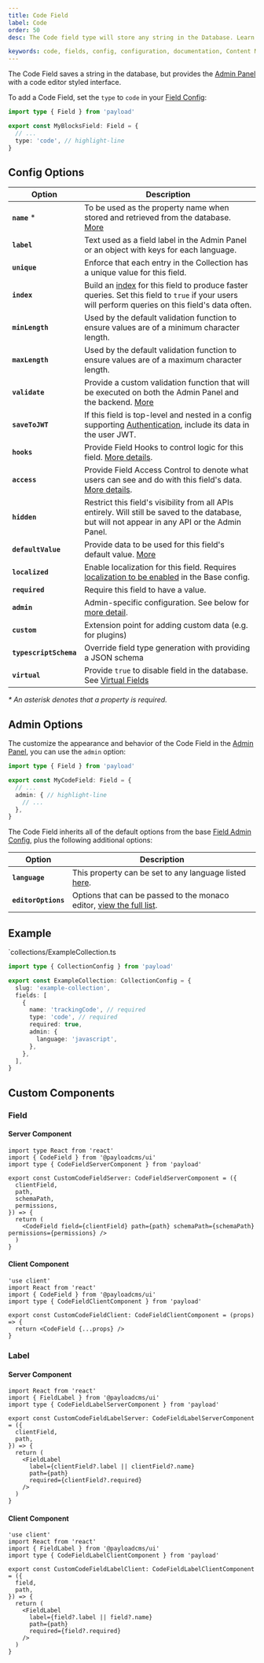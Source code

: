 ```yaml
---
title: Code Field
label: Code
order: 50
desc: The Code field type will store any string in the Database. Learn how to use Code fields, see examples and options.

keywords: code, fields, config, configuration, documentation, Content Management System, cms, headless, javascript, node, react, nextjs
---
```


The Code Field saves a string in the database, but provides the [Admin Panel](../admin/overview) with a code editor styled interface.

<LightDarkImage
  srcLight="https://payloadcms.com/images/docs/fields/code.png"
  srcDark="https://payloadcms.com/images/docs/fields/code-dark.png"
  alt="Shows a Code field in the Payload Admin Panel"
  caption="This field is using the `monaco-react` editor syntax highlighting."
/>

To add a Code Field, set the `type` to `code` in your [Field Config](./overview):

```ts
import type { Field } from 'payload'

export const MyBlocksField: Field = {
  // ...
  type: 'code', // highlight-line
}
```

## Config Options

| Option                 | Description                                                                                                                                                                 |
| ---------------------- | --------------------------------------------------------------------------------------------------------------------------------------------------------------------------- |
| **`name`** *          | To be used as the property name when stored and retrieved from the database. [More](/docs/fields/overview#field-names)                                                      |
| **`label`**            | Text used as a field label in the Admin Panel or an object with keys for each language.                                                                                     |
| **`unique`**           | Enforce that each entry in the Collection has a unique value for this field.                                                                                                |
| **`index`**            | Build an [index](/docs/database/overview) for this field to produce faster queries. Set this field to `true` if your users will perform queries on this field's data often. |
| **`minLength`**        | Used by the default validation function to ensure values are of a minimum character length.                                                                                 |
| **`maxLength`**        | Used by the default validation function to ensure values are of a maximum character length.                                                                                 |
| **`validate`**         | Provide a custom validation function that will be executed on both the Admin Panel and the backend. [More](/docs/fields/overview#validation)                                |
| **`saveToJWT`**        | If this field is top-level and nested in a config supporting [Authentication](/docs/authentication/overview), include its data in the user JWT.                             |
| **`hooks`**            | Provide Field Hooks to control logic for this field. [More details](../hooks/fields).                                                                                       |
| **`access`**           | Provide Field Access Control to denote what users can see and do with this field's data. [More details](../access-control/fields).                                          |
| **`hidden`**           | Restrict this field's visibility from all APIs entirely. Will still be saved to the database, but will not appear in any API or the Admin Panel.                            |
| **`defaultValue`**     | Provide data to be used for this field's default value. [More](/docs/fields/overview#default-values)                                                                        |
| **`localized`**        | Enable localization for this field. Requires [localization to be enabled](/docs/configuration/localization) in the Base config.                                             |
| **`required`**         | Require this field to have a value.                                                                                                                                         |
| **`admin`**            | Admin-specific configuration. See below for [more detail](#admin-options).                                                                                                  |
| **`custom`**           | Extension point for adding custom data (e.g. for plugins)                                                                                                                   |
| **`typescriptSchema`** | Override field type generation with providing a JSON schema                                                                                                                 |
| **`virtual`**          | Provide `true` to disable field in the database. See [Virtual Fields](https://payloadcms.com/blog/learn-how-virtual-fields-can-help-solve-common-cms-challenges)            |

_* An asterisk denotes that a property is required._

## Admin Options

The customize the appearance and behavior of the Code Field in the [Admin Panel](../admin/overview), you can use the `admin` option:

```ts
import type { Field } from 'payload'

export const MyCodeField: Field = {
  // ...
  admin: { // highlight-line
    // ...
  },
}
```

The Code Field inherits all of the default options from the base [Field Admin Config](./overview#admin-options), plus the following additional options:

| Option              | Description                                                                                                                                                                     |
| ------------------- | ------------------------------------------------------------------------------------------------------------------------------------------------------------------------------- |
| **`language`**      | This property can be set to any language listed [here](https://github.com/microsoft/monaco-editor/tree/main/src/basic-languages).                                               |
| **`editorOptions`** | Options that can be passed to the monaco editor, [view the full list](https://microsoft.github.io/monaco-editor/typedoc/interfaces/editor.IDiffEditorConstructionOptions.html). |

## Example

`collections/ExampleCollection.ts

```ts
import type { CollectionConfig } from 'payload'

export const ExampleCollection: CollectionConfig = {
  slug: 'example-collection',
  fields: [
    {
      name: 'trackingCode', // required
      type: 'code', // required
      required: true,
      admin: {
        language: 'javascript',
      },
    },
  ],
}
```

## Custom Components

### Field

#### Server Component

```tsx
import type React from 'react'
import { CodeField } from '@payloadcms/ui'
import type { CodeFieldServerComponent } from 'payload'

export const CustomCodeFieldServer: CodeFieldServerComponent = ({
  clientField,
  path,
  schemaPath,
  permissions,
}) => {
  return (
    <CodeField field={clientField} path={path} schemaPath={schemaPath} permissions={permissions} />
  )
}
```

#### Client Component

```tsx
'use client'
import React from 'react'
import { CodeField } from '@payloadcms/ui'
import type { CodeFieldClientComponent } from 'payload'

export const CustomCodeFieldClient: CodeFieldClientComponent = (props) => {
  return <CodeField {...props} />
}
```

### Label

#### Server Component

```tsx
import React from 'react'
import { FieldLabel } from '@payloadcms/ui'
import type { CodeFieldLabelServerComponent } from 'payload'

export const CustomCodeFieldLabelServer: CodeFieldLabelServerComponent = ({
  clientField,
  path,
}) => {
  return (
    <FieldLabel
      label={clientField?.label || clientField?.name}
      path={path}
      required={clientField?.required}
    />
  )
}
```

#### Client Component

```tsx
'use client'
import React from 'react'
import { FieldLabel } from '@payloadcms/ui'
import type { CodeFieldLabelClientComponent } from 'payload'

export const CustomCodeFieldLabelClient: CodeFieldLabelClientComponent = ({
  field,
  path,
}) => {
  return (
    <FieldLabel
      label={field?.label || field?.name}
      path={path}
      required={field?.required}
    />
  )
}
```

